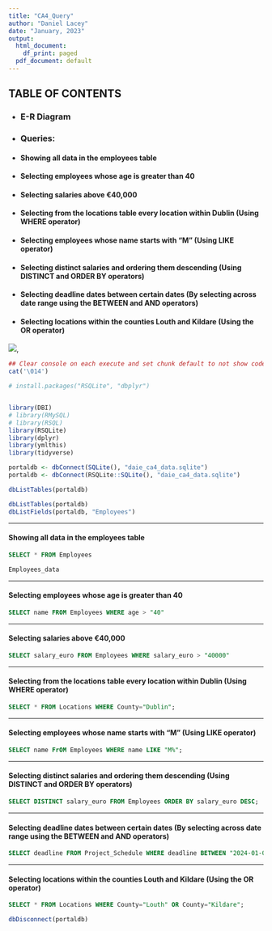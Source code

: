 ```yaml
---
title: "CA4_Query"
author: "Daniel Lacey"
date: "January, 2023"
output:
  html_document:
    df_print: paged
  pdf_document: default
---
```


## TABLE OF CONTENTS

* ### E-R Diagram
* ### Queries:
* #### Showing all data in the employees table
* #### Selecting employees whose age is greater than 40
* #### Selecting salaries above €40,000
* #### Selecting from the locations table every location within Dublin (Using WHERE operator)
* #### Selecting employees whose name starts with “M” (Using LIKE operator)
* #### Selecting distinct salaries and ordering them descending (Using DISTINCT and ORDER BY operators)
* #### Selecting deadline dates between certain dates (By selecting across date range using the BETWEEN and AND operators)
* #### Selecting locations within the counties Louth and Kildare (Using the OR operator)


![  ](ER Diagram.png),


```r
## Clear console on each execute and set chunk default to not show code
cat('\014')
```


```r
# install.packages("RSQLite", "dbplyr")


library(DBI)
# library(RMySQL)
# library(RSQL)
library(RSQLite)
library(dplyr)
library(ymlthis)
library(tidyverse)

```

```r
portaldb <- dbConnect(SQLite(), "daie_ca4_data.sqlite")
portaldb <- dbConnect(RSQLite::SQLite(), "daie_ca4_data.sqlite")

dbListTables(portaldb)

```


```r
dbListTables(portaldb)
dbListFields(portaldb, "Employees")
```

---

#### Showing all data in the employees table
```sql
SELECT * FROM Employees
```

```r
Employees_data
```

---

#### Selecting employees whose age is greater than 40
```sql
SELECT name FROM Employees WHERE age > "40"
```

---

#### Selecting salaries above €40,000 
```sql
SELECT salary_euro FROM Employees WHERE salary_euro > "40000"
```

---

#### Selecting from the locations table every location within Dublin (Using WHERE operator)
```sql
SELECT * FROM Locations WHERE County="Dublin";
```

---

#### Selecting employees whose name starts with "M" (Using LIKE operator)
```sql
SELECT name FrOM Employees WHERE name LIKE "M%";
```

---

#### Selecting distinct salaries and ordering them descending (Using DISTINCT and ORDER BY operators)
```sql
SELECT DISTINCT salary_euro FROM Employees ORDER BY salary_euro DESC;
```

---

#### Selecting deadline dates between certain dates (By selecting across date range using the BETWEEN and AND operators)
```sql
SELECT deadline FROM Project_Schedule WHERE deadline BETWEEN "2024-01-01" AND "2024-05-01";
```

---

#### Selecting locations within the counties Louth and Kildare (Using the OR operator)
```sql
SELECT * FROM Locations WHERE County="Louth" OR County="Kildare"; 
```


```r
dbDisconnect(portaldb)
```